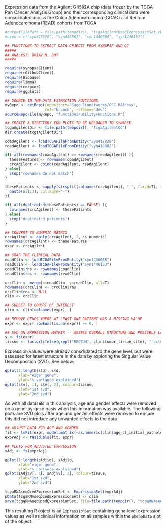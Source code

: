 Expression data from the Agilent G4502A chip (data frozen by the TCGA Pan Cancer Analysis Group) and their corresponding clinical data were consolidated across the Colon Adenocarcinoma (COAD) and Rectum Adenocarcinoma (READ) cohorts from TCGA.

```r
#outputFilePath = file.path(tempdir(), "tcgaAgilentQcedExpressionSet.rbin")
#used = c("syn417828", "syn418082", "syn1446080", "syn1446153")

## FUNCTIONS TO EXTRACT DATA OBJECTS FROM SYNAPSE AND QC
#####
## ANALYST: BRIAN M. BOT
#####

require(synapseClient)
require(rGithubClient)
require(Biobase)
require(limma)
require(corpcor)
require(ggplot2)

## SOURCE IN THE DATA EXTRACTION FUNCTIONS
myRepo <- getRepo(repository="Sage-Bionetworks/CRC-RASness",
                  ref="branch", refName="dev")
sourceRepoFile(myRepo, "functions/utilityFunctions.R")

## CREATE A DIRECTORY FOR PLOTS TO BE UPLOADED TO SYNAPSE
tcgaAgilentDir <- file.path(tempdir(), "tcgaAgilentQC")
dir.create(tcgaAgilentDir)

coadAgilent <- loadTCGAFileFromEntity("syn417828")
readAgilent <- loadTCGAFileFromEntity("syn418082")

if( all(rownames(coadAgilent) == rownames(readAgilent)) ){
  theseFeatures <- rownames(coadAgilent)
  crcAgilent <- cbind(coadAgilent, readAgilent)
} else{
  stop("rownames do not match")
}

thesePatients <- sapply(strsplit(colnames(crcAgilent), "-", fixed=T), function(x){
  paste(x[1:3], collapse="-")
})

if( all(duplicated(thesePatients) == FALSE) ){
  colnames(crcAgilent) <- thesePatients
} else{
  stop("duplicated patients")
}

## CONVERT TO NUMERIC MATRIX
crcAgilent <- apply(crcAgilent, 2, as.numeric)
rownames(crcAgilent) <- theseFeatures
expr <- crcAgilent

## GRAB THE CLINICAL DATA
coadClin <- loadTCGAFileFromEntity("syn1446080")
readClin <- loadTCGAFileFromEntity("syn1446153")
coadClin$rns <- rownames(coadClin)
readClin$rns <- rownames(readClin)

crcClin <- merge(x=coadClin, y=readClin, all=T)
rownames(crcClin) <- crcClin$rns
crcClin$rns <- NULL
clin <- crcClin

## SUBSET TO COHORT OF INTEREST
clin <- clin[colnames(expr), ]

## REMOVE GENES WHERE AT LEAST ONE PATIENT HAS A MISSING VALUE
expr <- expr[ rowSums(is.na(expr)) == 0, ]

## SVD ON EXPRESSION MATRIX -- ASSESS OVERALL STRUCTURE AND POSSIBLE LATENT STRUCTURE
s <- fs(expr)
tissue <- factor(ifelse(grepl("RECTUM", clin$tumor_tissue_site), "rectum", "colon"))
```

Expression values were already consolidated to the gene level, but were assessed for latent structure in the data by exploring the Singular Value Decomposition (SVD). See below:

```r
qplot(1:length(s$d), s$d,
      xlab="eigen gene",
      ylab="% variance explained")
qplot(s$v[, 1], s$v[, 2], colour=tissue,
      xlab="1st svd",
      ylab="2nd svd")
```

As with all datasets in this analysis, age and gender effects were removed on a gene-by-gene basis when this information was available. The following plots are SVD plots after age and gender effects were removed to ensure this did not introduce any unwanted effects to the data.

```r
## ADJUST DATA FOR AGE AND GENDER
fit <- lmFit(expr, model.matrix(~as.numeric(clin$age_at_initial_pathologic_diagnosis) + factor(clin$gender)))
exprAdj <- residuals(fit, expr)

## PLOTS FOR ADJUSTED EXPRESSION
sAdj <- fs(exprAdj)
```


```r
qplot(1:length(sAdj$d), sAdj$d,
      xlab="eigen gene",
      ylab="% variance explained")
qplot(sAdj$v[, 1], sAdj$v[, 2], colour=tissue,
      xlab="1st svd",
      ylab="2nd svd")
```


```r
tcgaRNAseqQcedExpressionSet <- ExpressionSet(exprAdj)
pData(tcgaRNAseqQcedExpressionSet) <- clin
save(tcgaRNAseqQcedExpressionSet, file=file.path(tempdir(), "tcgaRNAseqQcedExpressionSet.rbin"))
```

This resulting R object is an `ExpressionSet` containing gene-level expression values as well as clinical information on all samples within the `phenoData` slot of the object.
